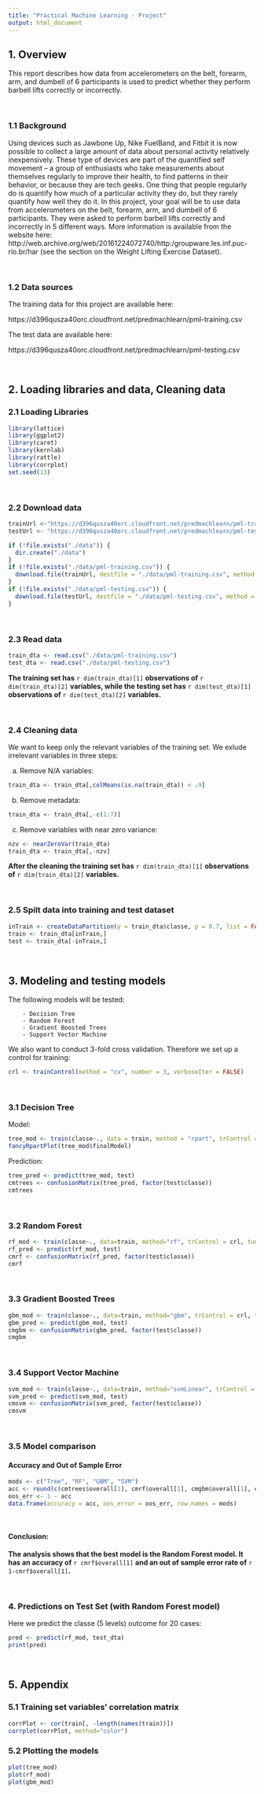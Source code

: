 ---
title: "Practical Machine Learning - Project"
output: html_document
---

## 1. Overview
This report describes how data from accelerometers on the belt, forearm, arm, and dumbell of 6 participants is used to predict whether they perform barbell lifts correctly or incorrectly. 

\ 

### 1.1 Background
Using devices such as Jawbone Up, Nike FuelBand, and Fitbit it is now possible to collect a large amount of data about personal activity relatively inexpensively. These type of devices are part of the quantified self movement – a group of enthusiasts who take measurements about themselves regularly to improve their health, to find patterns in their behavior, or because they are tech geeks. One thing that people regularly do is quantify how much of a particular activity they do, but they rarely quantify how well they do it. In this project, your goal will be to use data from accelerometers on the belt, forearm, arm, and dumbell of 6 participants. They were asked to perform barbell lifts correctly and incorrectly in 5 different ways. More information is available from the website here: http://web.archive.org/web/20161224072740/http:/groupware.les.inf.puc-rio.br/har (see the section on the Weight Lifting Exercise Dataset).

\ 

### 1.2 Data sources

The training data for this project are available here:

https://d396qusza40orc.cloudfront.net/predmachlearn/pml-training.csv

The test data are available here:

https://d396qusza40orc.cloudfront.net/predmachlearn/pml-testing.csv

\ 
\ 

## 2. Loading libraries and data, Cleaning data

### 2.1 Loading Libraries

```{r results='hide', message=FALSE, warning=FALSE}
library(lattice)
library(ggplot2)
library(caret)
library(kernlab)
library(rattle)
library(corrplot)
set.seed(13)
```

\ 

### 2.2 Download data

```{r}
trainUrl <-"https://d396qusza40orc.cloudfront.net/predmachlearn/pml-training.csv"
testUrl <- "https://d396qusza40orc.cloudfront.net/predmachlearn/pml-testing.csv"

if (!file.exists("./data")) {
  dir.create("./data")
}
if (!file.exists("./data/pml-training.csv")) {
  download.file(trainUrl, destfile = "./data/pml-training.csv", method = "curl")
}
if (!file.exists("./data/pml-testing.csv")) {
  download.file(testUrl, destfile = "./data/pml-testing.csv", method = "curl")
}
```

\ 

### 2.3 Read data

```{r}
train_dta <- read.csv("./data/pml-training.csv")
test_dta <- read.csv("./data/pml-testing.csv")
```

**The training set has** `r dim(train_dta)[1]` **observations of** `r dim(train_dta)[2]` **variables, while the testing set has** `r dim(test_dta)[1]` **observations of **`r dim(test_dta)[2]` **variables.**

\ 

### 2.4 Cleaning data

We want to keep only the relevant variables of the training set. We exlude irrelevant variables in three steps:

a) Remove N/A variables:

```{r cache = TRUE}
train_dta <- train_dta[,colMeans(is.na(train_dta)) < .9] 
```

b) Remove metadata:

```{r cache = TRUE}
train_dta <- train_dta[,-c(1:7)]
```

c) Remove variables with near zero variance:

```{r cache = TRUE}
nzv <- nearZeroVar(train_dta)
train_dta <- train_dta[,-nzv]
```

**After the cleaning the training set has** `r dim(train_dta)[1]` **observations of** `r dim(train_dta)[2]` **variables.**

\ 

### 2.5 Spilt data into training and test dataset 
 
```{r cache = TRUE}
inTrain <- createDataPartition(y = train_dta$classe, p = 0.7, list = FALSE)
train <- train_dta[inTrain,]
test <- train_dta[-inTrain,]
```

\ 
\ 

## 3. Modeling and testing models

The following models will be tested:

        - Decision Tree
        - Random Forest
        - Gradient Boosted Trees
        - Support Vector Machine 

We also want to conduct 3-fold cross validation. Therefore we set up a control for training:

```{r cache = TRUE}
crl <- trainControl(method = "cv", number = 3, verboseIter = FALSE)
```

\ 

### 3.1 Decision Tree

Model:

```{r cache=TRUE}
tree_mod <- train(classe~., data = train, method = "rpart", trControl = crl, tuneLength = 5)
fancyRpartPlot(tree_mod$finalModel)
```

Prediction:

```{r cache = TRUE}
tree_pred <- predict(tree_mod, test)
cmtrees <- confusionMatrix(tree_pred, factor(test$classe))
cmtrees
```

\ 

### 3.2 Random Forest

```{r cache=TRUE}
rf_mod <- train(classe~., data=train, method="rf", trControl = crl, tuneLength = 5)
rf_pred <- predict(rf_mod, test)
cmrf <- confusionMatrix(rf_pred, factor(test$classe))
cmrf
```

\ 

### 3.3 Gradient Boosted Trees

```{r cache=TRUE}
gbm_mod <- train(classe~., data=train, method="gbm", trControl = crl, tuneLength = 5, verbose = F)
gbm_pred <- predict(gbm_mod, test)
cmgbm <- confusionMatrix(gbm_pred, factor(test$classe))
cmgbm
```

\ 

### 3.4 Support Vector Machine

```{r cache=TRUE}
svm_mod <- train(classe~., data=train, method="svmLinear", trControl = crl, tuneLength = 5, verbose = F)
svm_pred <- predict(svm_mod, test)
cmsvm <- confusionMatrix(svm_pred, factor(test$classe))
cmsvm
```

\ 

### 3.5 Model comparison 

#### Accuracy and Out of Sample Error

```{r cache = TRUE}
mods <- c("Tree", "RF", "GBM", "SVM")
acc <- round(c(cmtrees$overall[1], cmrf$overall[1], cmgbm$overall[1], cmsvm$overall[1]),3)
oos_err <- 1 - acc
data.frame(accuracy = acc, oos_error = oos_err, row.names = mods)
```

\ 

#### Conclusion:

**The analysis shows that the best model is the Random Forest model. It has an accuracy of** `r cmrf$overall[1]` **and an out of sample error rate of** `r 1-cmrf$overall[1]`**.** 

\ 
\ 

### 4. Predictions on Test Set (with Random Forest model)

Here we predict the classe (5 levels) outcome for 20 cases:

```{r cache = TRUE}
pred <- predict(rf_mod, test_dta)
print(pred)
```

\ 
\ 


## 5. Appendix

### 5.1 Training set variables' correlation matrix

```{r cache = TRUE}
corrPlot <- cor(train[, -length(names(train))])
corrplot(corrPlot, method="color")
```

### 5.2 Plotting the models

```{r cache = TRUE}
plot(tree_mod)
plot(rf_mod)
plot(gbm_mod)
```